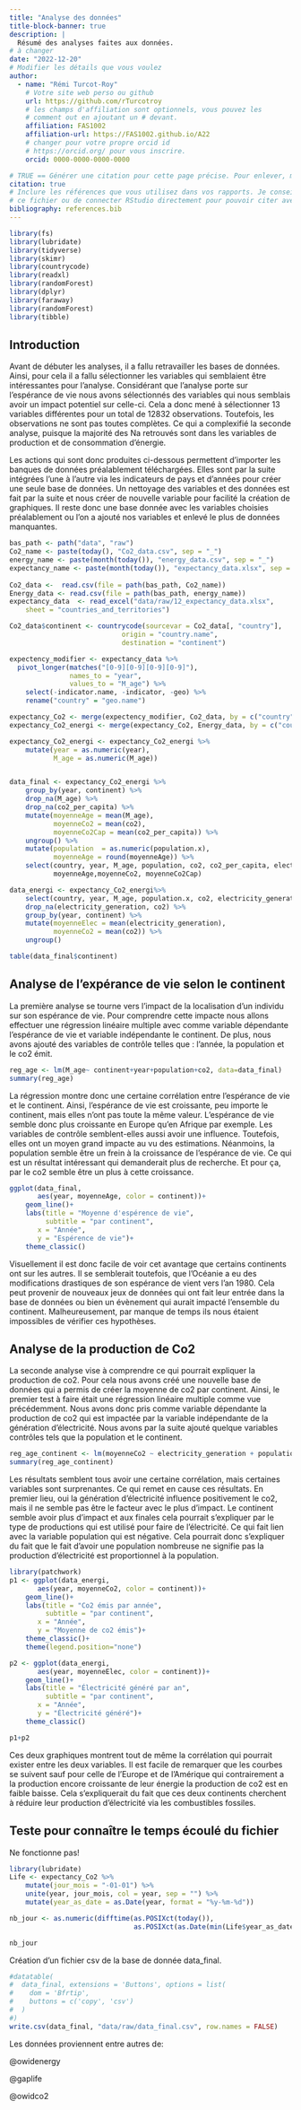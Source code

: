 ```yaml
---
title: "Analyse des données"
title-block-banner: true
description: | 
  Résumé des analyses faites aux données.
# à changer
date: "2022-12-20"
# Modifier les détails que vous voulez
author:
  - name: "Rémi Turcot-Roy"
    # Votre site web perso ou github
    url: https://github.com/rTurcotroy
    # les champs d'affiliation sont optionnels, vous pouvez les
    # comment out en ajoutant un # devant.
    affiliation: FAS1002
    affiliation-url: https://FAS1002.github.io/A22
    # changer pour votre propre orcid id
    # https://orcid.org/ pour vous inscrire.
    orcid: 0000-0000-0000-0000

# TRUE == Générer une citation pour cette page précise. Pour enlever, mettre false.
citation: true
# Inclure les références que vous utilisez dans vos rapports. Je conseille Zotero pour construire
# ce fichier ou de connecter RStudio directement pour pouvoir citer avec @nom-de-reference.
bibliography: references.bib
---
```


```r
library(fs)
library(lubridate)
library(tidyverse)
library(skimr)
library(countrycode)
library(readxl)
library(randomForest)
library(dplyr)
library(faraway)
library(randomForest)
library(tibble)


```

## Introduction

Avant de débuter les analyses, il a fallu retravailler les bases de données. Ainsi, pour cela il a fallu sélectionner les variables qui semblaient être intéressantes pour l'analyse. Considérant que l'analyse porte sur l'espérance de vie nous avons sélectionnés des variables qui nous semblais avoir un impact potentiel sur celle-ci. Cela a donc mené à sélectionner 13 variables différentes pour un total de 12832 observations. Toutefois, les observations ne sont pas toutes complètes. Ce qui a complexifié la seconde analyse, puisque la majorité des Na retrouvés sont dans les variables de production et de consommation d'énergie.

Les actions qui sont donc produites ci-dessous permettent d'importer les banques de données préalablement téléchargées. Elles sont par la suite intégrées l'une à l'autre via les indicateurs de pays et d'années pour créer une seule base de données. Un nettoyage des variables et des données est fait par la suite et nous créer de nouvelle variable pour facilité la création de graphiques. Il reste donc une base donnée avec les variables choisies préalablement ou l'on a ajouté nos variables et enlevé le plus de données manquantes.

```r
bas_path <- path("data", "raw")
Co2_name <- paste(today(), "Co2_data.csv", sep = "_") 
energy_name <- paste(month(today()), "energy_data.csv", sep = "_") 
expectancy_name <- paste(month(today()), "expectancy_data.xlsx", sep = "_")  
 
Co2_data <-  read.csv(file = path(bas_path, Co2_name))
Energy_data <- read.csv(file = path(bas_path, energy_name))
expectancy_data  <- read_excel("data/raw/12_expectancy_data.xlsx", 
    sheet = "countries_and_territories")
```

```r
Co2_data$continent <- countrycode(sourcevar = Co2_data[, "country"],
                            origin = "country.name",
                            destination = "continent")

expectency_modifier <- expectancy_data %>% 
  pivot_longer(matches("[0-9][0-9][0-9][0-9]"),
               names_to = "year",
               values_to = "M_age") %>% 
    select(-indicator.name, -indicator, -geo) %>% 
    rename("country" = "geo.name")

expectancy_Co2 <- merge(expectency_modifier, Co2_data, by = c("country","year"))
expectancy_Co2_energi <- merge(expectancy_Co2, Energy_data, by = c("country", "year"))

expectancy_Co2_energi <- expectancy_Co2_energi %>% 
    mutate(year = as.numeric(year),
           M_age = as.numeric(M_age))


data_final <- expectancy_Co2_energi %>% 
    group_by(year, continent) %>% 
    drop_na(M_age) %>% 
    drop_na(co2_per_capita) %>% 
    mutate(moyenneAge = mean(M_age),
           moyenneCo2 = mean(co2),
           moyenneCo2Cap = mean(co2_per_capita)) %>%
    ungroup() %>% 
    mutate(population  = as.numeric(population.x),
           moyenneAge = round(moyenneAge)) %>% 
    select(country, year, M_age, population, co2, co2_per_capita, electricity_demand, electricity_generation, energy_per_capita.x, continent,
           moyenneAge,moyenneCo2, moyenneCo2Cap)

data_energi <- expectancy_Co2_energi%>% 
    select(country, year, M_age, population.x, co2, electricity_generation, continent) %>% 
    drop_na(electricity_generation, co2) %>% 
    group_by(year, continent) %>% 
    mutate(moyenneElec = mean(electricity_generation),
           moyenneCo2 = mean(co2)) %>% 
    ungroup()

table(data_final$continent)
```

## Analyse de l'expérance de vie selon le continent

La première analyse se tourne vers l'impact de la localisation d'un individu sur son espérance de vie. Pour comprendre cette impacte nous allons effectuer une régression linéaire multiple avec comme variable dépendante l'espérance de vie et variable indépendante le continent. De plus, nous avons ajouté des variables de contrôle telles que : l'année, la population et le co2 émit.

```r
reg_age <- lm(M_age~ continent+year+population+co2, data=data_final)
summary(reg_age)
```

La régression montre donc une certaine corrélation entre l'espérance de vie et le continent. Ainsi, l'espérance de vie est croissante, peu importe le continent, mais elles n'ont pas toute la même valeur. L'espérance de vie semble donc plus croissante en Europe qu'en Afrique par exemple. Les variables de contrôle semblent-elles aussi avoir une influence. Toutefois, elles ont un moyen grand impacte au vu des estimations. Néanmoins, la population semble être un frein à la croissance de l'espérance de vie. Ce qui est un résultat intéressant qui demanderait plus de recherche. Et pour ça, par le co2 semble être un plus à cette croissance.

```r
ggplot(data_final,
       aes(year, moyenneAge, color = continent))+
    geom_line()+
    labs(title = "Moyenne d'espérence de vie",
         subtitle = "par continent",
       x = "Année",
       y = "Espérence de vie")+
    theme_classic()
```

Visuellement il est donc facile de voir cet avantage que certains continents ont sur les autres. Il se semblerait toutefois, que l'Océanie a eu des modifications drastiques de son espérance de vient vers l'an 1980. Cela peut provenir de nouveaux jeux de données qui ont fait leur entrée dans la base de données ou bien un évènement qui aurait impacté l'ensemble du continent. Malheureusement, par manque de temps ils nous étaient impossibles de vérifier ces hypothèses.

## Analyse de la production de Co2

La seconde analyse vise à comprendre ce qui pourrait expliquer la production de co2. Pour cela nous avons créé une nouvelle base de données qui a permis de créer la moyenne de co2 par continent. Ainsi, le premier test à faire était une régression linéaire multiple comme vue précédemment. Nous avons donc pris comme variable dépendante la production de co2 qui est impactée par la variable indépendante de la génération d'électricité. Nous avons par la suite ajouté quelque variables contrôles tels que la population et le continent.

```r
reg_age_continent <- lm(moyenneCo2 ~ electricity_generation + population.x + continent, data = data_energi)
summary(reg_age_continent) 

```

Les résultats semblent tous avoir une certaine corrélation, mais certaines variables sont surprenantes. Ce qui remet en cause ces résultats. En premier lieu, oui la génération d'électricité influence positivement le co2, mais il ne semble pas être le facteur avec le plus d'impact. Le continent semble avoir plus d'impact et aux finales cela pourrait s'expliquer par le type de productions qui est utilisé pour faire de l'électricité. Ce qui fait lien avec la variable population qui est négative. Cela pourrait donc s'expliquer du fait que le fait d'avoir une population nombreuse ne signifie pas la production d'électricité est proportionnel à la population.

```r
library(patchwork)
p1 <- ggplot(data_energi,
       aes(year, moyenneCo2, color = continent))+
    geom_line()+
    labs(title = "Co2 émis par année",
         subtitle = "par continent",
       x = "Année",
       y = "Moyenne de co2 émis")+
    theme_classic()+
    theme(legend.position="none")

p2 <- ggplot(data_energi,
       aes(year, moyenneElec, color = continent))+
    geom_line()+
    labs(title = "Électricité généré par an",
         subtitle = "par continent",
       x = "Année",
       y = "Électricité généré")+
    theme_classic()

p1+p2

```

Ces deux graphiques montrent tout de même la corrélation qui pourrait exister entre les deux variables. Il est facile de remarquer que les courbes se suivent sauf pour celle de l'Europe et de l'Amérique qui contrairement a la production encore croissante de leur énergie la production de co2 est en faible baisse. Cela s'expliquerait du fait que ces deux continents cherchent à réduire leur production d'électricité via les combustibles fossiles.

## Teste pour connaître le temps écoulé du fichier

Ne fonctionne pas!

```r
library(lubridate)
Life <- expectancy_Co2 %>% 
    mutate(jour_mois = "-01-01") %>%
    unite(year, jour_mois, col = year, sep = "") %>% 
    mutate(year_as_date = as.Date(year, format = "%y-%m-%d"))

nb_jour <- as.numeric(difftime(as.POSIXct(today()),
                               as.POSIXct(as.Date(min(Life$year_as_date), format = "%Y-%m-%d"))))

nb_jour
```

Création d'un fichier csv de la base de donnée data_final.

```r

#datatable(
#  data_final, extensions = 'Buttons', options = list(
#    dom = 'Bfrtip',
#    buttons = c('copy', 'csv')
#  )
#)
write.csv(data_final, "data/raw/data_final.csv", row.names = FALSE)
```

Les données proviennent entre autres de:

@owidenergy

@gaplife

@owidco2
